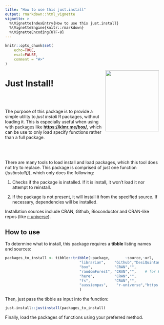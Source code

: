 ```yaml
---
title: "How to use this just.install"
output: rmarkdown::html_vignette
vignette: >
  %\VignetteIndexEntry{How to use this just.install}
  %\VignetteEngine{knitr::rmarkdown}
  %\VignetteEncoding{UTF-8}
---
```


```r
knitr::opts_chunk$set(
    echo=TRUE,
    eval=FALSE,
    comment = "#>"
)
```

<img src="https://github.com/carlosyanez/just.install/raw/main/img/hexSticker.png" width = "175" height = "200" align="right" border=0 style="border:0; text-decoration:none; outline:none"/>

# Just Install!
<br>
<br>

The purpose of this package is to provide a simple utility to *just install* R packages, without loading it. This is especially useful when using with packages like **[https://klmr.me/box/]({box})**, which can be use to only load specify functions rather than a full package.
<br>
<br>
<br>
<br>

There are many tools to load install and load packages, which this tool does not try to replace. This package is comprised of just one function (*justinstall()*), which only does the following:


1. Checks if the package is installed. If it is install, it won't load it nor attempt to reinstall.

1. If the package is not present, it will install it from the specified source. If necessary, dependencies will be installed.


Installation sources include CRAN, Github, Bioconductor and CRAN-like repos (like [r-universe](https://r-universe.dev/)).

## How to use

To determine what to install, this package requires a **tibble** listing names and sources:

```r
packages_to_install <- tibble::tribble(~package,       ~source,~url,
                                  "librarian",    "Github","DesiQuintans/librarian",    
                                  "box",          "CRAN","",
                                  "randomForest", "CRAN","",    # for RandomForest
                                  "here",         "CRAN","",
                                  "fs",           "CRAN","",
                                  "aussiempas",    "r-universe","https://carlosyanez.r-universe.dev"
                                  )

```


Then, just pass the tibble as input into the function:

```r
just.install::justinstall(packages_to_install)
```


Finally, load the packages of functions using your preferred method.
